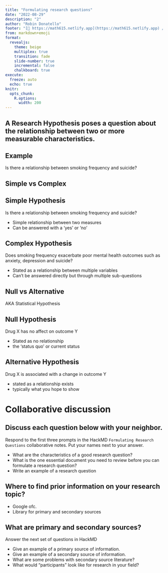 ```yaml
---
title: "Formulating research questions"
date: "2022-08-29"
description: "2"
author: "Robin Donatello"
footer: "[🔗 https://math615.netlify.app](https://math615.netlify.app) / Formulating research questions "
from: markdown+emoji
format: 
  revealjs:
    theme: beige
    multiplex: true
    transition: fade
    slide-number: true
    incremental: false 
    chalkboard: true
execute:
  freeze: auto
  echo: true
knitr:
  opts_chunk: 
    R.options:
      width: 200
---
```



## A Research Hypothesis poses a question about the relationship between two or more measurable characteristics.

:::{.callout-tip icon=false}
## Example
Is there a relationship between smoking frequency and suicide? 
:::


## Simple vs Complex

:::{layout-ncol=2}

:::{.callout-tip icon=false}
## Simple Hypothesis
Is there a relationship between smoking frequency and suicide? 
:::
* Simple relationship between two measures
* Can be answered with a 'yes' or 'no'


:::{.callout-tip icon=false}
## Complex Hypothesis
Does smoking frequency exacerbate poor mental health outcomes such as anxiety, depression and suicide? 
:::
* Stated as a relationship between multiple variables
* Can't be answered directly but through multiple sub-questions
::::



## Null vs Alternative 
AKA Statistical Hypothesis

:::{layout-ncol=2}

:::{.callout-tip icon=false}
## Null Hypothesis
Drug X has no affect on outcome Y
:::
* Stated as no relationship
* the 'status quo' or current status

:::{.callout-tip icon=false}
## Alternative Hypothesis
Drug X is associated with a change in outcome Y
:::
* stated as a relationship exists
* typically what you hope to show

::::



# Collaborative discussion

:::{.callout-note icon=false}
## Discuss each question below with your neighbor. 

Respond to the first three prompts in the HackMD `Formulating Research Questions` collaborative notes. Put your names next to your answer. 
:::

* What are the characteristics of a good research question?  
* What is the one essential document you need to review before you can formulate a research question?
* Write an example of a research question

## Where to find prior information on your research topic? {.smaller}

* Google ofc. 
* Library for primary and secondary sources

:::{.callout-note icon=false}
## What are primary and secondary sources?

Answer the next set of questions in HackMD
:::


* Give an example of a primary source of information.
* Give an example of a secondary source of information.
* What are some problems with secondary source literature?
* What would "participants" look like for research in your field?

